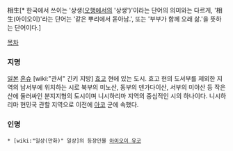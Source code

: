 相生[* 한국에서 쓰이는 '상생([[오행]]에서의 '상생')'이라는 단어의 의미와는 다르게, '相生(아이오이)'라는 단어는 '같은 뿌리에서 돋아남.', 또는 '부부가 함께 오래 삶.'을 뜻하는 단어이다.]

[[목차]]

=== 지명 ===
[[일본]] [[혼슈]] [wiki:"관서" 긴키 지방] [[효고]] 현에 있는 도시. 효고 현의 도서부를 제외한 지역의 남서부에 위치하는 시로 북부의 미노산, 동부의 덴가다이산, 서부의 미야산 등 작은 산에 둘러싸인 분지지형의 도시이며 니시하리마 지역의 중심적인 시의 하나이다. 니시하리마 현민국 관할 지역으로 이전에 [[아코]] 군에 속했다.

=== 인명 ===
 * [wiki:"일상(만화)" 일상]의 등장인물 [[아이오이 유코]]
